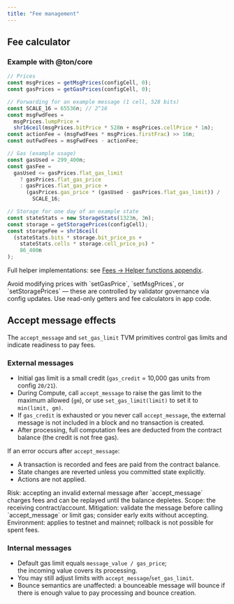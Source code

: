 ```yaml
---
title: "Fee management"
---
```



## Fee calculator

<FeePlayground />

### Example with @ton/core

```ts title="TypeScript example" expandable
// Prices
const msgPrices = getMsgPrices(configCell, 0);
const gasPrices = getGasPrices(configCell, 0);

// Forwarding for an example message (1 cell, 528 bits)
const SCALE_16 = 65536n; // 2^16
const msgFwdFees =
  msgPrices.lumpPrice +
  shr16ceil(msgPrices.bitPrice * 528n + msgPrices.cellPrice * 1n);
const actionFee = (msgFwdFees * msgPrices.firstFrac) >> 16n;
const outFwdFees = msgFwdFees - actionFee;

// Gas (example usage)
const gasUsed = 299_400n;
const gasFee =
  gasUsed <= gasPrices.flat_gas_limit
    ? gasPrices.flat_gas_price
    : gasPrices.flat_gas_price +
      (gasPrices.gas_price * (gasUsed - gasPrices.flat_gas_limit)) /
        SCALE_16;

// Storage for one day of an example state
const stateStats = new StorageStats(1323n, 3n);
const storage = getStoragePrices(configCell);
const storageFee = shr16ceil(
  (stateStats.bits * storage.bit_price_ps +
    stateStats.cells * storage.cell_price_ps) *
    86_400n
);
```

Full helper implementations: see [Fees → Helper functions appendix](/ton/fees#helper-functions).

<Aside
  type="note"
  title="Governance-controlled parameters"
>
  Avoid modifying prices with `setGasPrice`, `setMsgPrices`, or `setStoragePrices` — these are controlled by validator governance via config updates. Use read-only getters and fee calculators in app code.
</Aside>

## Accept message effects

The `accept_message` and `set_gas_limit` TVM primitives control gas limits and indicate readiness to pay fees.

### External messages

- Initial gas limit is a small credit (`gas_credit` = 10,000 gas units from config `20/21`).
- During Compute, call `accept_message` to raise the gas limit to the maximum allowed (`gm`), or use `set_gas_limit(limit)` to set it to `min(limit, gm)`.
- If `gas_credit` is exhausted or you never call `accept_message`, the external message is not included in a block and no transaction is created.
- After processing, full computation fees are deducted from the contract balance (the credit is not free gas).

If an error occurs after `accept_message`:

- A transaction is recorded and fees are paid from the contract balance.
- State changes are reverted unless you committed state explicitly.
- Actions are not applied.

<Aside type="caution" title="Funds at risk">
  Risk: accepting an invalid external message after `accept_message` charges fees and can be replayed until the balance depletes.
  Scope: the receiving contract/account.
  Mitigation: validate the message before calling `accept_message` or limit gas; consider early exits without accepting.
  Environment: applies to testnet and mainnet; rollback is not possible for spent fees.
</Aside>

### Internal messages

- Default gas limit equals `message_value / gas_price`;\
  the incoming value covers its processing.
- You may still adjust limits with `accept_message`/`set_gas_limit`.
- Bounce semantics are unaffected: a bounceable message will bounce if there is enough value to pay processing and bounce creation.
